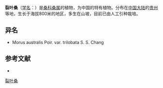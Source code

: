 {{Speciesbox
| name = 裂叶桑
| status = 
| status_system = 
| image =
| genus = Morus
| species = trilobata
| authority = (S. S. Chang) Cao
}}

'''裂叶桑'''（[[学名|学名]]：{{lang|la|''Morus trilobata''}}）是[[桑科|桑科]][[桑属|桑属]]的植物，为中国的特有植物。分布在[[中国大陆|中国大陆]]的[[贵州|贵州]]等地，生长于海拔800米的地区，多生在山坡，目前已由人工引种栽培。

== 异名 ==
* Morus australis Poir. var. trilobata S. S. Chang

== 参考文献 ==
<div class="references-small">
* {{cite web| url =http://www.bioinfo.cn/db05/KmzwSpecies.php?action=view&id=13702| title =裂叶桑| work =《中国高等植物数据库全库》| publisher =中国科学院微生物研究所| author =昆明植物研究所| accessdate =2009-02-24| deadurl =yes| archiveurl =https://web.archive.org/web/20160305045941/http://www.bioinfo.cn/db05/KmzwSpecies.php?action=view&id=13702| archivedate =2016-03-05| df =}}
</div>
{{Taxonbar|from=Q15227851}}

[[Category:桑属|裂叶桑]]


{{植物小作品}}